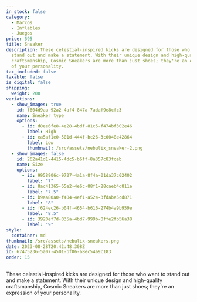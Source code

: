 ```yaml
---
in_stock: false
category:
  - Marcos
  - Inflables
  - Juegos
price: 595
title: Sneaker
description: These celestial-inspired kicks are designed for those who want to
  stand out and make a statement. With their unique design and high-quality
  craftsmanship, Cosmic Sneakers are more than just shoes; they're an expression
  of your personality.
tax_included: false
taxable: false
is_digital: false
shipping:
  weight: 200
variations:
  - show_images: true
    id: f604d9aa-92a2-4af4-847a-7adaf9e8cfc3
    name: Sneaker type
    options:
      - id: d8ee6fe8-4e28-4bdf-81c5-f474bf302e46
        label: High
      - id: ea5af1e0-501d-444f-bc26-3c0048e42864
        label: Low
        thumbnail: /src/assets/nebulix_sneaker-2.png
  - show_images: false
    id: 262a41d1-4415-4dc5-b6ff-8a357c83fceb
    name: Size
    options:
      - id: 9958906c-9727-4a1a-8f4a-01da37c02402
        label: "7"
      - id: 8ac41365-65e2-4e6c-88f1-28caeb4d811e
        label: "7.5"
      - id: b9aa80a0-f404-4ef1-a524-3fdabe5cd871
        label: "8"
      - id: f624ec26-b04f-4654-b616-274b4a9b959e
        label: "8.5"
      - id: 3920ef7d-035a-4bd7-999b-0ffe2fb56a38
        label: "9"
style:
  container: md
thumbnail: /src/assets/nebulix-sneakers.png
date: 2023-08-28T20:42:48.308Z
id: 67475236-5a07-4501-bf06-a8ec54a9c183
order: 15
---
```


These celestial-inspired kicks are designed for those who want to stand out and make a statement. With their unique design and high-quality craftsmanship, Cosmic Sneakers are more than just shoes; they're an expression of your personality.
